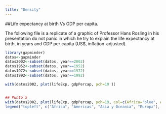 ```yaml
---
title: "Density"
---
```


##Life expectancy at birth Vs GDP per capita. 

The following file is a replicate of a  graphic of Professor Hans Rosling in his presentation do not panic in which he try to explain the life expectancy at birth, in years and GDP per capita (US$, inflation-adjusted).

```r
library(gapminder)
datos<-gapminder
datos2002<-subset(datos, year==2002)
datos1952<-subset(datos, year==1952)
datos1972<-subset(datos, year==1972)
datos1992<-subset(datos, year==1992)

with(datos2002, plot(lifeExp, gdpPercap, pch=19 ))


## Punto 5
with(datos2002, plot(lifeExp, gdpPercap, pch=19, col=c(Africa="blue", Americas="green", Asia="red", Europea="yellow", Oceania="red")))
legend("topleft", c("Africa", "Americas", "Asia y Oceania", "Europa"), pch=19, title="Convenciones", col=c(Africa="blue", Americas="green", Asia="red", Europea="yellow", Oceania="red"))

```

